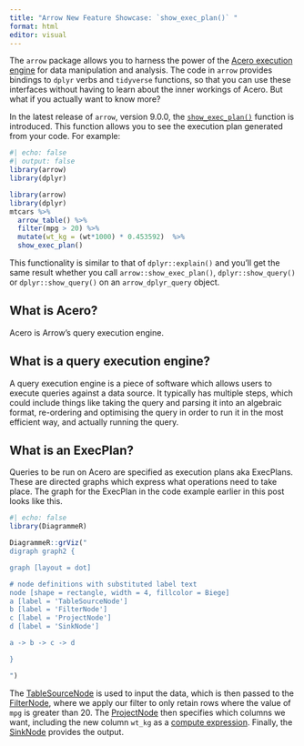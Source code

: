 ```yaml
---
title: "Arrow New Feature Showcase: `show_exec_plan()` "
format: html
editor: visual
---
```


The `arrow` package allows you to harness the power of the [Acero execution engine](https://arrow.apache.org/docs/cpp/streaming_execution.html) for data manipulation and analysis. The code in `arrow` provides bindings to `dplyr` verbs and `tidyverse` functions, so that you can use these interfaces without having to learn about the inner workings of Acero. But what if you actually want to know more?

In the latest release of `arrow`, version 9.0.0, the [`show_exec_plan()`](https://arrow.apache.org/docs/r/reference/show_exec_plan.html) function is introduced. This function allows you to see the execution plan generated from your code. For example:

```r
#| echo: false
#| output: false
library(arrow)
library(dplyr)
```

```r
library(arrow)
library(dplyr)
mtcars %>%
  arrow_table() %>%
  filter(mpg > 20) %>%
  mutate(wt_kg = (wt*1000) * 0.453592)  %>%
  show_exec_plan()
```

This functionality is similar to that of `dplyr::explain()` and you'll get the same result whether you call `arrow::show_exec_plan()`, `dplyr::show_query()` or `dplyr::show_query()` on an `arrow_dplyr_query` object.

## What is Acero?

Acero is Arrow's query execution engine.

## What is a query execution engine?

A query execution engine is a piece of software which allows users to execute queries against a data source. It typically has multiple steps, which could include things like taking the query and parsing it into an algebraic format, re-ordering and optimising the query in order to run it in the most efficient way, and actually running the query.

## What is an ExecPlan?

Queries to be run on Acero are specified as execution plans aka ExecPlans. These are directed graphs which express what operations need to take place. The graph for the ExecPlan in the code example earlier in this post looks like this.

```r
#| echo: false
library(DiagrammeR)

DiagrammeR::grViz("
digraph graph2 {

graph [layout = dot]

# node definitions with substituted label text
node [shape = rectangle, width = 4, fillcolor = Biege]
a [label = 'TableSourceNode']
b [label = 'FilterNode']
c [label = 'ProjectNode']
d [label = 'SinkNode']

a -> b -> c -> d

}

")
```

The [TableSourceNode](https://arrow.apache.org/docs/cpp/streaming_execution.html#table-source) is used to input the data, which is then passed to the [FilterNode](https://arrow.apache.org/docs/cpp/streaming_execution.html#filter), where we apply our filter to only retain rows where the value of `mpg` is greater than 20. The [ProjectNode](https://arrow.apache.org/docs/cpp/streaming_execution.html#project) then specifies which columns we want, including the new column `wt_kg` as a [compute expression](https://arrow.apache.org/docs/cpp/api/compute.html). Finally, the [SinkNode](https://arrow.apache.org/docs/cpp/streaming_execution.html#sink) provides the output.
